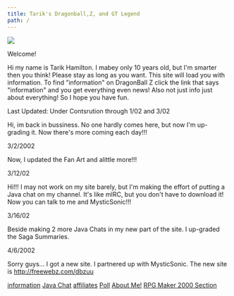 ```yaml
---
title: Tarik's Dragonball,Z, and GT Legend
path: /
---
```




<img className="mx-auto" src={dbzgroup} />

Welcome!

Hi my name is Tarik Hamilton. I mabey only 10 years old, but I'm smarter then you think! Please stay as long as you want. This site will load you with information. To find "information" on DragonBall Z click the link that says "information" and you get everything even news! Also not just info just about everything! So I hope you have fun.

Last Updated: Under Contsrution through 1/02 and 3/02

Hi, im back in bussiness. No one hardly comes here, but now I'm up-grading it. Now there's more coming each day!!!

3/2/2002

Now, I updated the Fan Art and alittle more!!!

3/12/02

Hi!!! I may not work on my site barely, but I'm making the effort of putting a Java chat on my channel. It's like mIRC, but you don't have to download it! Now you can talk to me and MysticSonic!!!

3/16/02

Beside making 2 more Java Chats in my new part of the site. I up-graded the Saga Summaries.

4/6/2002

Sorry guys... I got a new site. I partnered up with MysticSonic. The new site is http://freewebz.com/dbzuu

[information](/infoscreen.html)
[Java Chat](/javachatinstructions.html)
[affiliates](/affiliates.html)
[Poll](/javachatinstructions.html)
[About Me!](/aboutmeIM000116.JPG.html)
[RPG Maker 2000 Section](/Tarikrm2ksite.html)
